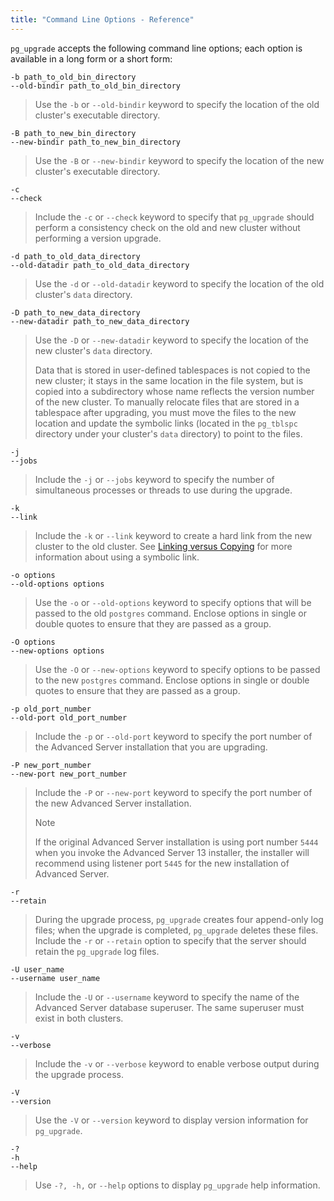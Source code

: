 ```yaml
---
title: "Command Line Options - Reference"
---
```




`pg_upgrade` accepts the following command line options; each option is available in a long form or a short form:

`-b path_to_old_bin_directory`  
`--old-bindir path_to_old_bin_directory`

> Use the `-b` or `--old-bindir` keyword to specify the location of the old cluster's executable directory.

`-B path_to_new_bin_directory`  
`--new-bindir path_to_new_bin_directory`

> Use the `-B` or `--new-bindir` keyword to specify the location of the new cluster's executable directory.

`-c`  
`--check`

> Include the `-c` or `--check` keyword to specify that `pg_upgrade` should perform a consistency check on the old and new cluster without performing a version upgrade.

`-d path_to_old_data_directory`  
`--old-datadir path_to_old_data_directory`

> Use the `-d` or `--old-datadir` keyword to specify the location of the old cluster's `data` directory.

`-D path_to_new_data_directory`  
`--new-datadir path_to_new_data_directory`

> Use the `-D` or `--new-datadir` keyword to specify the location of the new cluster's `data` directory.
> 
> Data that is stored in user-defined tablespaces is not copied to the new cluster; it stays in the same location in the file system, but is copied into a subdirectory whose name reflects the version number of the new cluster. To manually relocate files that are stored in a tablespace after upgrading, you must move the files to the new location and update the symbolic links (located in the `pg_tblspc` directory under your cluster's `data` directory) to point to the files.

`-j`  
`--jobs`

> Include the `-j` or `--jobs` keyword to specify the number of simultaneous processes or threads to use during the upgrade.

`-k`  
`--link`

> Include the `-k` or `--link` keyword to create a hard link from the new cluster to the old cluster. See [Linking versus Copying](../../04_upgrading_an_installation_with_pg_upgrade/01_performing_an_upgrade/#linking_versus_copying) for more information about using a symbolic link.

`-o options`  
`--old-options options`

> Use the `-o` or `--old-options` keyword to specify options that will be passed to the old `postgres` command. Enclose options in single or double quotes to ensure that they are passed as a group.

`-O options`  
`--new-options options`

> Use the `-O` or `--new-options` keyword to specify options to be passed to the new `postgres` command. Enclose options in single or double quotes to ensure that they are passed as a group.

`-p old_port_number`  
`--old-port old_port_number`

> Include the `-p` or `--old-port` keyword to specify the port number of the Advanced Server installation that you are upgrading.

`-P new_port_number`  
`--new-port new_port_number`

> Include the `-P` or `--new-port` keyword to specify the port number of the new Advanced Server installation.
> 
> <div class="note">
> 
> <div class="title">
> 
> Note
> 
> </div>
> 
> If the original Advanced Server installation is using port number `5444` when you invoke the Advanced Server 13 installer, the installer will recommend using listener port `5445` for the new installation of Advanced Server.
> 
> </div>

`-r`  
`--retain`

> During the upgrade process, `pg_upgrade` creates four append-only log files; when the upgrade is completed, `pg_upgrade` deletes these files. Include the `-r` or `--retain` option to specify that the server should retain the `pg_upgrade` log files.

`-U user_name`  
`--username user_name`

> Include the `-U` or `--username` keyword to specify the name of the Advanced Server database superuser. The same superuser must exist in both clusters.

`-v`  
`--verbose`

> Include the `-v` or `--verbose` keyword to enable verbose output during the upgrade process.

`-V`  
`--version`

> Use the `-V` or `--version` keyword to display version information for `pg_upgrade`.

`-?`  
`-h`  
`--help`

> Use `-?, -h,` or `--help` options to display `pg_upgrade` help information.
